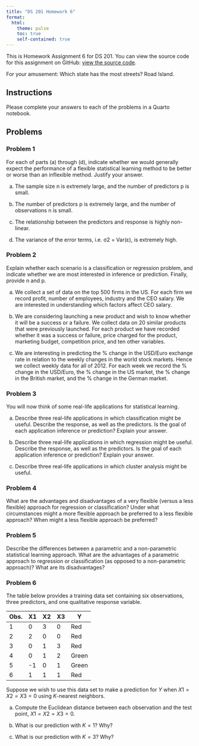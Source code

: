 ```yaml
---
title: "DS 201 Homework 6"
format: 
  html:
    theme: pulse 
    toc: true 
    self-contained: true
---
```


This is Homework Assignment 6 for DS 201. You can view the source code for this assignment on GitHub: [view the source code](https://github.com/jmgraham30/ds_201_assignments/blob/main/homework_06/index.qmd).

For your amusement: Which state has the most streets? Road Island.  


## Instructions

Please complete your answers to each of the problems in a Quarto notebook. 

## Problems

### Problem 1

For each of parts (a) through (d), indicate whether we would generally expect the performance of a flexible statistical learning method to be better or worse than an inflexible method. Justify your answer.

(a) The sample size n is extremely large, and the number of predictors p is small.

(b) The number of predictors p is extremely large, and the number of observations n is small.

(c) The relationship between the predictors and response is highly non-linear.


(d) The variance of the error terms, i.e. σ2 = Var(ε), is extremely high.


### Problem 2

Explain whether each scenario is a classification or regression problem, and indicate whether we are most interested in inference or prediction. Finally, provide n and p.

(a) We collect a set of data on the top 500 firms in the US. For each firm we record profit, number of employees, industry and the CEO salary. We are interested in understanding which factors affect CEO salary.

(b) We are considering launching a new product and wish to know whether it will be a success or a failure. We collect data on 20 similar products that were previously launched. For each product we have recorded whether it was a success or failure, price charged for the product, marketing budget, competition price, and ten other variables.

(c) We are interesting in predicting the % change in the USD/Euro exchange rate in relation to the weekly changes in the world stock markets. Hence we collect weekly data for all of 2012. For each week we record the % change in the USD/Euro, the % change in the US market, the % change in the British market, and the % change in the German market.

### Problem 3

You will now think of some real-life applications for statistical learning.

(a) Describe three real-life applications in which classification might be useful. Describe the response, as well as the predictors. Is the goal of each application inference or prediction? Explain your answer.

(b) Describe three real-life applications in which regression might be useful. Describe the response, as well as the predictors. Is the goal of each application inference or prediction? Explain your answer.

(c) Describe three real-life applications in which cluster analysis might be useful.

### Problem 4

What are the advantages and disadvantages of a very flexible (versus a less flexible) approach for regression or classification? Under what circumstances might a more flexible approach be preferred to a less flexible approach? When might a less flexible approach be preferred?

### Problem 5

Describe the differences between a parametric and a non-parametric statistical learning approach. What are the advantages of a parametric approach to regression or classification (as opposed to a non-parametric approach)? What are its disadvantages?

### Problem 6

The table below provides a training data set containing six observations, three predictors, and one qualitative response variable.

| Obs. | X1 | X2 | X3 | Y |
|------|----|----|----|---|
| 1    | 0  | 3  | 0  | Red |
| 2    | 2  | 0  | 0  | Red |
| 3    | 0  | 1  | 3  | Red |
| 4    | 0  | 1  | 2  | Green |
| 5    | -1 | 0  | 1  | Green |
| 6    | 1  | 1  | 1  | Red |

Suppose we wish to use this data set to make a prediction for $Y$ when $X1 = X2 = X3 = 0$ using $K$-nearest neighbors.

(a) Compute the Euclidean distance between each observation and the test point, $X1 = X2 = X3 = 0$.

(b) What is our prediction with $K = 1$? Why?

(c) What is our prediction with $K = 3$? Why?




